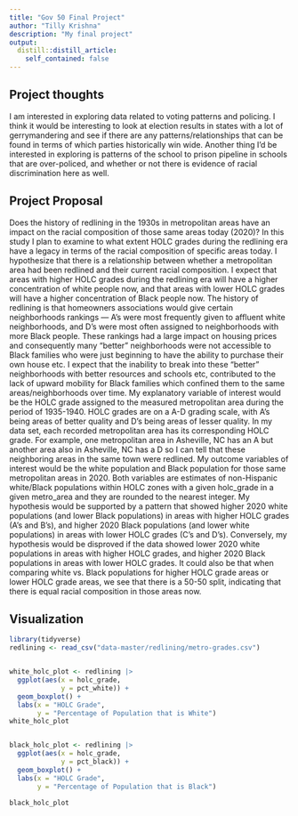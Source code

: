 ```yaml
---
title: "Gov 50 Final Project"
author: "Tilly Krishna"
description: "My final project"
output:
  distill::distill_article:
    self_contained: false
---
```


## Project thoughts

I am interested in exploring data related to voting patterns and policing. I think it would be interesting to look at election results in states with a lot of gerrymandering and see if there are any patterns/relationships that can be found in terms of which parties historically win wide. Another thing I'd be interested in exploring is patterns of the school to prison pipeline in schools that are over-policed, and whether or not there is evidence of racial discrimination here as well.


## Project Proposal

Does the history of redlining in the 1930s in metropolitan areas have an impact on the racial composition of those same areas today (2020)? In this study I plan to examine to what extent HOLC grades during the redlining era have a legacy in terms of the racial composition of specific areas today. I hypothesize that there is a relationship between whether a metropolitan area had been redlined and their current racial composition. I expect that areas with higher HOLC grades during the redlining era will have a higher concentration of white people now, and that areas with lower HOLC grades will have a higher concentration of Black people now. The history of redlining is that homeowners associations would give certain neighborhoods rankings — A’s were most frequently given to affluent white neighborhoods, and D’s were most often assigned to neighborhoods with more Black people. These rankings had a large impact on housing prices and consequently many “better” neighborhoods were not accessible to Black families who were just beginning to have the ability to purchase their own house etc. I expect that the inability to break into these “better” neighborhoods with better resources and schools etc, contributed to the lack of upward mobility for Black families which confined them to the same areas/neighborhoods over time. My explanatory variable of interest would be the HOLC grade assigned to the measured metropolitan area during the period of 1935-1940. HOLC grades are on a A-D grading scale, with A’s being areas of better quality and D’s being areas of lesser quality. In my data set, each recorded metropolitan area has its corresponding HOLC grade. For example, one metropolitan area in Asheville, NC has an A but another area also in Asheville, NC has a D so I can tell that these neighboring areas in the same town were redlined. My outcome variables of interest would be the white population and Black population for those same metropolitan areas in 2020. Both variables are estimates of non-Hispanic white/Black populations within HOLC zones with a given holc_grade in a given metro_area and they are rounded to the nearest integer. My hypothesis would be supported by a pattern that showed higher 2020 white populations (and lower Black populations) in areas with higher HOLC grades (A’s and B’s), and higher 2020 Black populations (and lower white populations) in areas with lower HOLC grades (C’s and D’s). Conversely, my hypothesis would be disproved if the data showed lower 2020 white populations in areas with higher HOLC grades, and higher 2020 Black populations in areas with lower HOLC grades. It could also be that when comparing white vs. Black populations for higher HOLC grade areas or lower HOLC grade areas, we see that there is a 50-50 split, indicating that there is equal racial composition in those areas now.


## Visualization
```r
library(tidyverse)
redlining <- read_csv("data-master/redlining/metro-grades.csv")


white_holc_plot <- redlining |>
  ggplot(aes(x = holc_grade,
             y = pct_white)) +
  geom_boxplot() +
  labs(x = "HOLC Grade",
       y = "Percentage of Population that is White")
white_holc_plot


black_holc_plot <- redlining |>
  ggplot(aes(x = holc_grade,
             y = pct_black)) +
  geom_boxplot() +
  labs(x = "HOLC Grade",
       y = "Percentage of Population that is Black")

black_holc_plot






```




